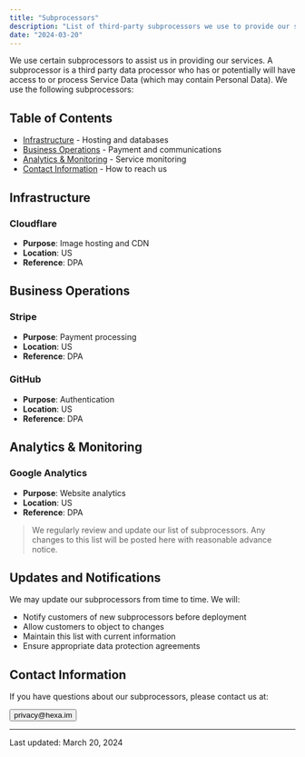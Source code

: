 ```yaml
---
title: "Subprocessors"
description: "List of third-party subprocessors we use to provide our services"
date: "2024-03-20"
---
```


We use certain subprocessors to assist us in providing our services. A subprocessor is a third party data processor who has or potentially will have access to or process Service Data (which may contain Personal Data). We use the following subprocessors:

## Table of Contents

- [Infrastructure](#infrastructure) - Hosting and databases
- [Business Operations](#business-operations) - Payment and communications
- [Analytics & Monitoring](#analytics-monitoring) - Service monitoring
- [Contact Information](#contact-information) - How to reach us

<Spacer y={4} />

## Infrastructure

### Cloudflare

- **Purpose**: Image hosting and CDN
- **Location**: US
- **Reference**: DPA

<Spacer y={4} />

## Business Operations

### Stripe

- **Purpose**: Payment processing
- **Location**: US
- **Reference**: DPA

### GitHub

- **Purpose**: Authentication
- **Location**: US
- **Reference**: DPA

<Spacer y={4} />

## Analytics & Monitoring

### Google Analytics

- **Purpose**: Website analytics
- **Location**: US
- **Reference**: DPA

<Blockquote color="primary">
  We regularly review and update our list of subprocessors. Any changes to this
  list will be posted here with reasonable advance notice.
</Blockquote>

## Updates and Notifications

We may update our subprocessors from time to time. We will:

- Notify customers of new subprocessors before deployment
- Allow customers to object to changes
- Maintain this list with current information
- Ensure appropriate data protection agreements

## Contact Information

If you have questions about our subprocessors, please contact us at:

<Button color="primary" variant="bordered">
  <Link href="mailto:privacy@hexa.im" className="text-current">
    privacy@hexa.im
  </Link>
</Button>

---

Last updated: March 20, 2024

<Community />

